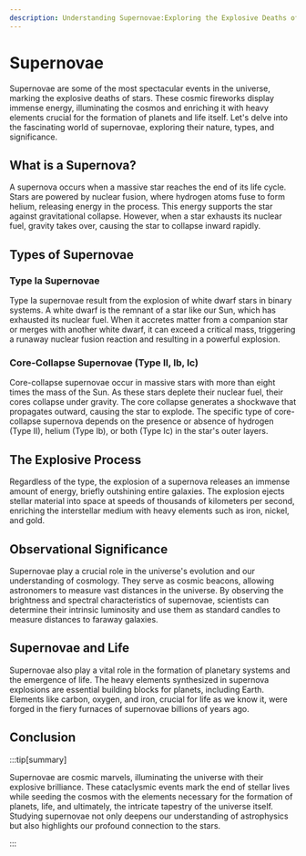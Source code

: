```yaml
---
description: Understanding Supernovae:Exploring the Explosive Deaths of Stars
---
```


# Supernovae

Supernovae are some of the most spectacular events in the universe, marking the explosive deaths of stars. These cosmic fireworks display immense energy, illuminating the cosmos and enriching it with heavy elements crucial for the formation of planets and life itself. Let's delve into the fascinating world of supernovae, exploring their nature, types, and significance.

## What is a Supernova?

A supernova occurs when a massive star reaches the end of its life cycle. Stars are powered by nuclear fusion, where hydrogen atoms fuse to form helium, releasing energy in the process. This energy supports the star against gravitational collapse. However, when a star exhausts its nuclear fuel, gravity takes over, causing the star to collapse inward rapidly.

## Types of Supernovae

### Type Ia Supernovae

Type Ia supernovae result from the explosion of white dwarf stars in binary systems. A white dwarf is the remnant of a star like our Sun, which has exhausted its nuclear fuel. When it accretes matter from a companion star or merges with another white dwarf, it can exceed a critical mass, triggering a runaway nuclear fusion reaction and resulting in a powerful explosion.

### Core-Collapse Supernovae (Type II, Ib, Ic)

Core-collapse supernovae occur in massive stars with more than eight times the mass of the Sun. As these stars deplete their nuclear fuel, their cores collapse under gravity. The core collapse generates a shockwave that propagates outward, causing the star to explode. The specific type of core-collapse supernova depends on the presence or absence of hydrogen (Type II), helium (Type Ib), or both (Type Ic) in the star's outer layers.

## The Explosive Process

Regardless of the type, the explosion of a supernova releases an immense amount of energy, briefly outshining entire galaxies. The explosion ejects stellar material into space at speeds of thousands of kilometers per second, enriching the interstellar medium with heavy elements such as iron, nickel, and gold.

## Observational Significance

Supernovae play a crucial role in the universe's evolution and our understanding of cosmology. They serve as cosmic beacons, allowing astronomers to measure vast distances in the universe. By observing the brightness and spectral characteristics of supernovae, scientists can determine their intrinsic luminosity and use them as standard candles to measure distances to faraway galaxies.

## Supernovae and Life

Supernovae also play a vital role in the formation of planetary systems and the emergence of life. The heavy elements synthesized in supernova explosions are essential building blocks for planets, including Earth. Elements like carbon, oxygen, and iron, crucial for life as we know it, were forged in the fiery furnaces of supernovae billions of years ago.


## Conclusion

:::tip[summary]

Supernovae are cosmic marvels, illuminating the universe with their explosive brilliance. These cataclysmic events mark the end of stellar lives while seeding the cosmos with the elements necessary for the formation of planets, life, and ultimately, the intricate tapestry of the universe itself. Studying supernovae not only deepens our understanding of astrophysics but also highlights our profound connection to the stars.

:::